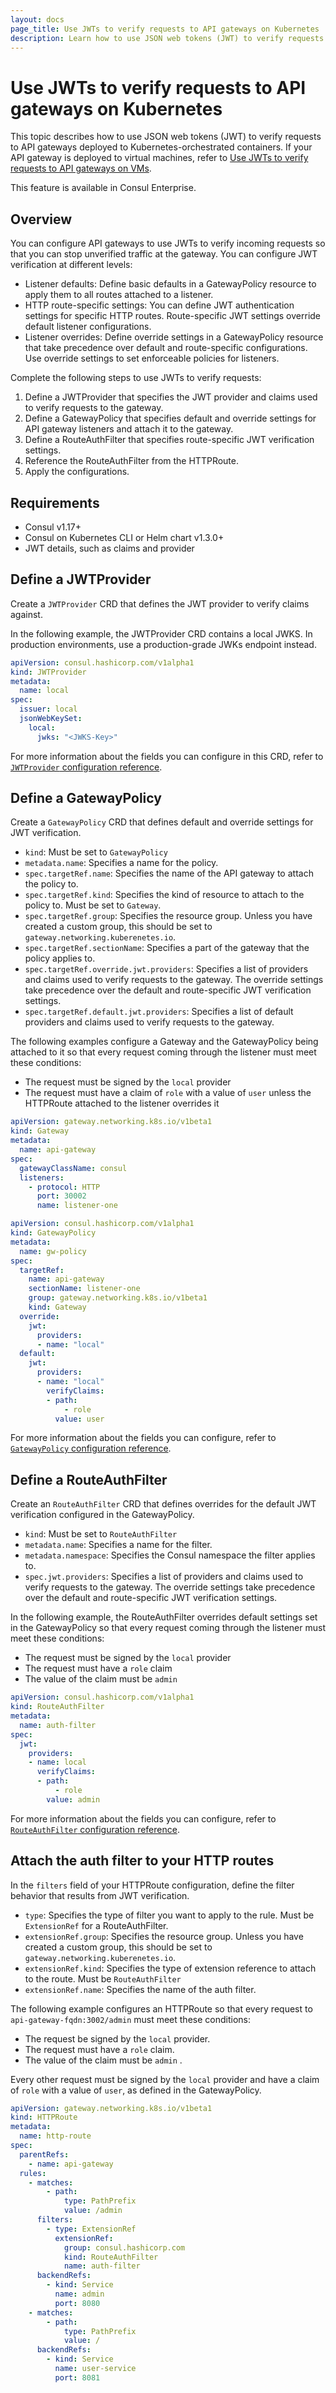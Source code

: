```yaml
---
layout: docs
page_title: Use JWTs to verify requests to API gateways on Kubernetes
description: Learn how to use JSON web tokens (JWT) to verify requests from external clients to listeners on an API gateway on Kubernetes-orchestrated networks.
---
```


# Use JWTs to verify requests to API gateways on Kubernetes

This topic describes how to use JSON web tokens (JWT) to verify requests to API gateways deployed to Kubernetes-orchestrated containers. If your API gateway is deployed to virtual machines, refer to [Use JWTs to verify requests to API gateways on VMs](/consul/docs/connect/gateways/api-gateway/secure-traffic/verify-jwts-vms).

<EnterpriseAlert> This feature is available in Consul Enterprise. </EnterpriseAlert>

## Overview

You can configure API gateways to use JWTs to verify incoming requests so that you can stop unverified traffic at the gateway. You can configure JWT verification at different levels:

- Listener defaults: Define basic defaults in a GatewayPolicy resource to apply them to all routes attached to a listener.
- HTTP route-specific settings: You can define JWT authentication settings for specific HTTP routes. Route-specific JWT settings override default listener configurations.
- Listener overrides: Define override settings in a GatewayPolicy resource that take precedence over default and route-specific configurations. Use override settings to set enforceable policies for listeners.


Complete the following steps to use JWTs to verify requests:

1. Define a JWTProvider that specifies the JWT provider and claims used to verify requests to the gateway.
1. Define a GatewayPolicy that specifies default and override settings for API gateway listeners and attach it to the gateway.
1. Define a RouteAuthFilter that specifies route-specific JWT verification settings.
1. Reference the RouteAuthFilter from the HTTPRoute.
1. Apply the configurations.


## Requirements

- Consul v1.17+
- Consul on Kubernetes CLI or Helm chart v1.3.0+
- JWT details, such as claims and provider


## Define a JWTProvider

Create a `JWTProvider` CRD that defines the JWT provider to verify claims against.

In the following example, the JWTProvider CRD contains a local JWKS. In production environments, use a production-grade JWKs endpoint instead.

<CodeBlockConfig filename="jwt-provider.yaml">

```yaml
apiVersion: consul.hashicorp.com/v1alpha1
kind: JWTProvider
metadata:
  name: local
spec:
  issuer: local
  jsonWebKeySet:
    local:
      jwks: "<JWKS-Key>"
```

</CodeBlockConfig>

For more information about the fields you can configure in this CRD, refer to [`JWTProvider` configuration reference](/consul/docs/connect/config-entries/jwtprovider).

## Define a GatewayPolicy

Create a `GatewayPolicy` CRD that defines default and override settings for JWT verification.

- `kind`: Must be set to `GatewayPolicy`
- `metadata.name`: Specifies a name for the policy.
- `spec.targetRef.name`: Specifies the name of the API gateway to attach the policy to.
- `spec.targetRef.kind`: Specifies the kind of resource to attach to the policy to. Must be set to `Gateway`.
- `spec.targetRef.group`: Specifies the resource group. Unless you have created a custom group, this should be set to `gateway.networking.kuberenetes.io`.
- `spec.targetRef.sectionName`: Specifies a part of the gateway that the policy applies to.
- `spec.targetRef.override.jwt.providers`: Specifies a list of providers and claims used to verify requests to the gateway. The override settings take precedence over the default and route-specific JWT verification settings.
- `spec.targetRef.default.jwt.providers`: Specifies a list of default providers and claims used to verify requests to the gateway.

The following examples configure a Gateway and the GatewayPolicy being attached to it so that every request coming through the listener must meet these conditions:

- The request must be signed by the `local` provider
- The request must have a claim of `role` with a value of `user` unless the HTTPRoute attached to the listener overrides it

<Tabs>
<Tab heading="Gateway">

<CodeBlockConfig filename="gateway.yaml">

```yaml
apiVersion: gateway.networking.k8s.io/v1beta1
kind: Gateway
metadata:
  name: api-gateway
spec:
  gatewayClassName: consul
  listeners:
    - protocol: HTTP
      port: 30002
      name: listener-one
```

</CodeBlockConfig>

</Tab>

<Tab heading="GatewayPolicy">

<CodeBlockConfig filename="gateway-policy.yaml">

```yaml
apiVersion: consul.hashicorp.com/v1alpha1
kind: GatewayPolicy
metadata:
  name: gw-policy
spec:
  targetRef:
    name: api-gateway
    sectionName: listener-one
    group: gateway.networking.k8s.io/v1beta1
    kind: Gateway
  override:
    jwt:
      providers:
      - name: "local"
  default:
    jwt:
      providers:
      - name: "local"
        verifyClaims:
        - path:
            - role
          value: user
```

</CodeBlockConfig>

</Tab>
</Tabs>

For more information about the fields you can configure, refer to [`GatewayPolicy` configuration reference](/consul/docs/connect/gateways/api-gateway/configuration/gatewaypolicy).

## Define a RouteAuthFilter

Create an `RouteAuthFilter` CRD that defines overrides for the default JWT verification configured in the GatewayPolicy.

- `kind`: Must be set to `RouteAuthFilter`
- `metadata.name`: Specifies a name for the filter.
- `metadata.namespace`: Specifies the Consul namespace the filter applies to.
- `spec.jwt.providers`: Specifies a list of providers and claims used to verify requests to the gateway. The override settings take precedence over the default and route-specific JWT verification settings.

In the following example, the RouteAuthFilter overrides default settings set in the GatewayPolicy so that every request coming through the listener must meet these conditions:

- The request must be signed by the `local` provider
- The request must have a `role` claim
- The value of the claim must be `admin`

<CodeBlockConfig filename="route-auth-filter.yaml">

```yaml
apiVersion: consul.hashicorp.com/v1alpha1
kind: RouteAuthFilter
metadata:
  name: auth-filter
spec:
  jwt:
    providers:
    - name: local
      verifyClaims:
      - path:
          - role
        value: admin
```

</CodeBlockConfig>

For more information about the fields you can configure, refer to [`RouteAuthFilter` configuration reference](/consul/docs/connect/gateways/api-gateway/configuration/routeauthfilter).

## Attach the auth filter to your HTTP routes

In the `filters` field of your HTTPRoute configuration, define the filter behavior that results from JWT verification.

- `type`: Specifies the type of filter you want to apply to the rule. Must be `ExtensionRef` for a RouteAuthFilter.
- `extensionRef.group`: Specifies the resource group. Unless you have created a custom group, this should be set to `gateway.networking.kuberenetes.io`.
- `extensionRef.kind`: Specifies the type of extension reference to attach to the route. Must be `RouteAuthFilter`
- `extensionRef.name`: Specifies the name of the auth filter.

The following example configures an HTTPRoute so that every request to `api-gateway-fqdn:3002/admin` must meet these conditions:

- The request be signed by the `local` provider.
- The request must have a `role` claim.
- The value of the claim must be `admin` .

Every other request must be signed by the `local` provider and have a claim of `role` with a value of `user`, as defined in the GatewayPolicy.

<CodeBlockConfig filename="http-route.yaml">

```yaml
apiVersion: gateway.networking.k8s.io/v1beta1
kind: HTTPRoute
metadata:
  name: http-route
spec:
  parentRefs:
    - name: api-gateway
  rules:
    - matches:
        - path:
            type: PathPrefix
            value: /admin
      filters:
        - type: ExtensionRef
          extensionRef:
            group: consul.hashicorp.com
            kind: RouteAuthFilter
            name: auth-filter
      backendRefs:
        - kind: Service
          name: admin
          port: 8080
    - matches:
        - path:
            type: PathPrefix
            value: /
      backendRefs:
        - kind: Service
          name: user-service
          port: 8081
```

</CodeBlockConfig>
